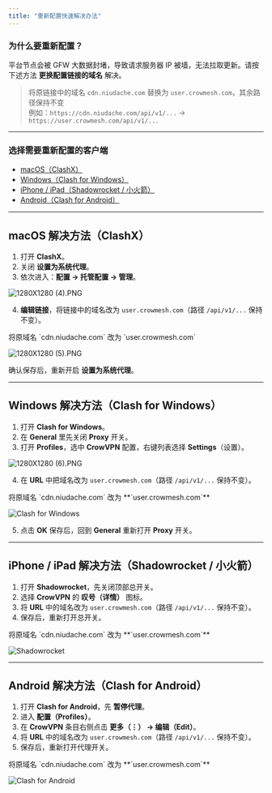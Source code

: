 ```yaml
---
title: "重新配置快速解决办法"
---
```


### 为什么要重新配置？

平台节点会被 GFW 大数据封堵，导致请求服务器 IP 被墙，无法拉取更新。请按下述方法 **更换配置链接的域名** 解决。

> 将原链接中的域名 `cdn.niudache.com` 替换为 `user.crowmesh.com`，其余路径保持不变\
> 例如：`https://cdn.niudache.com/api/v1/...` → `https://user.crowmesh.com/api/v1/...`

---

### 选择需要重新配置的客户端

- [macOS（ClashX）](#macos)
- [Windows（Clash for Windows）](#windows)
- [iPhone / iPad（Shadowrocket / 小火箭）](#ios)
- [Android（Clash for Android）](#android)

---

<a id="macos"></a>
## <Tooltip tip="macos">macOS 解决方法（ClashX）</Tooltip>

1. 打开 **ClashX**。
2. 关闭 **设置为系统代理**。
3. 依次进入：**配置 → 托管配置 → 管理**。

![1280X1280 (4).PNG](/images/1280X1280\(4\).PNG)

4. **编辑链接**，将链接中的域名改为 `user.crowmesh.com`（路径 `/api/v1/...` 保持不变）。

<Warning>
  将原域名 `cdn.niudache.com` 改为 `user.crowmesh.com`
</Warning>

![1280X1280 (5).PNG](/images/1280X1280\(5\).PNG)

确认保存后，重新开启 **设置为系统代理**。

---

<a id="windows"></a>
## <Tooltip tip="windows">Windows 解决方法（Clash for Windows）</Tooltip>

1. 打开 **Clash for Windows**。
2. 在 **General** 里先关闭 **Proxy** 开关。
3. 打开 **Profiles**，选中 **CrowVPN** 配置，右键列表选择 **Settings**（设置）。

![1280X1280 (6).PNG](/images/1280X1280\(6\).PNG)

4. 在 **URL** 中把域名改为 `user.crowmesh.com`（路径 `/api/v1/...` 保持不变）。

<Warning>
  将原域名 `cdn.niudache.com` 改为 **`user.crowmesh.com`**
</Warning>

![Clash for Windows](/images/07a9d475-31f5-41ba-b0bd-3082f28090ad.png)

5. 点击 **OK** 保存后，回到 **General** 重新打开 **Proxy** 开关。

---

<a id="ios"></a>
## <Tooltip tip="ios">iPhone / iPad 解决方法（Shadowrocket / 小火箭）</Tooltip>

1. 打开 **Shadowrocket**，先关闭顶部总开关。
2. 选择 **CrowVPN** 的 **叹号（详情）** 图标。
3. 将 **URL** 中的域名改为 `user.crowmesh.com`（路径 `/api/v1/...` 保持不变）。
4. 保存后，重新打开总开关。

<Warning>
  将原域名 `cdn.niudache.com` 改为 **`user.crowmesh.com`**
</Warning>

![Shadowrocket](/images/227f243c-2b71-4fc6-b1f3-ddf0a4b604ca.png)

---

<a id="android"></a>
## <Tooltip tip="android">Android 解决方法（Clash for Android）</Tooltip>

1. 打开 **Clash for Android**，先 **暂停代理**。
2. 进入 **配置（Profiles）**。
3. 在 **CrowVPN** 条目右侧点击 **更多（⋮） → 编辑（Edit）**。
4. 将 **URL** 中的域名改为 `user.crowmesh.com`（路径 `/api/v1/...` 保持不变）。
5. 保存后，重新打开代理开关。

<Warning>
  将原域名 `cdn.niudache.com` 改为 **`user.crowmesh.com`**
</Warning>

![Clash for Android](/images/9f0c7839-d16b-4e19-b0d9-17251d584c80.png)